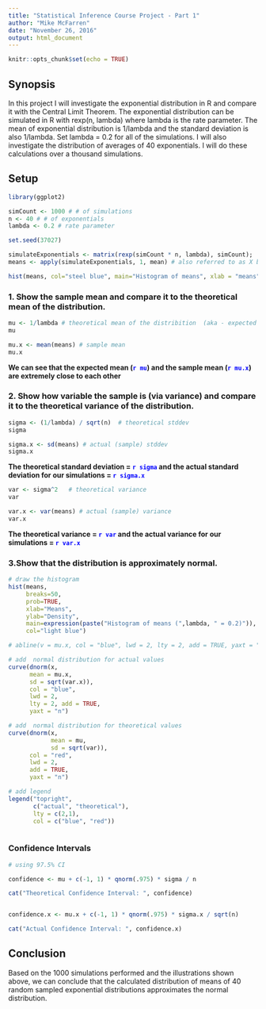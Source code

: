 ---
title: "Statistical Inference Course Project - Part 1"
author: "Mike McFarren"
date: "November 26, 2016"
output: html_document
---

```{r setup, include=FALSE}
knitr::opts_chunk$set(echo = TRUE)
```

## Synopsis

In this project I will investigate the exponential distribution in R and compare it with the Central Limit Theorem. The exponential distribution can be simulated in R with rexp(n, lambda) where lambda is the rate parameter. The mean of exponential distribution is 1/lambda and the standard deviation is also 1/lambda. Set lambda = 0.2 for all of the simulations. I will also investigate the distribution of averages of 40 exponentials. I will do these calculations over a thousand simulations.


## Setup

```{r}
library(ggplot2)

simCount <- 1000 # # of simulations
n <- 40 # # of exponentials
lambda <- 0.2 # rate parameter

set.seed(37027)

simulateExponentials <- matrix(rexp(simCount * n, lambda), simCount);
means <- apply(simulateExponentials, 1, mean) # also referred to as X bar 

hist(means, col="steel blue", main="Histogram of means", xlab = "means")

```

### 1. Show the sample mean and compare it to the theoretical mean of the distribution.


```{r}
mu <- 1/lambda # theoretical mean of the distribition  (aka - expected mean)
mu

mu.x <- mean(means) # sample mean 
mu.x

```

**We can see that the expected mean (<span style="color:blue">`r mu`</span>) and the sample mean (<span style="color:blue">`r mu.x`</span>) are extremely close to each other**




### 2. Show how variable the sample is (via variance) and compare it to the theoretical variance of the distribution.

```{r}

sigma <- (1/lambda) / sqrt(n)  # theoretical stddev
sigma

sigma.x <- sd(means) # actual (sample) stddev
sigma.x

```


**The theoretical standard deviation = <span style="color:blue">`r sigma`</span>   and the actual standard deviation for our simulations = <span style="color:blue">`r sigma.x`</span>**


```{r}

var <- sigma^2   # theoretical variance
var

var.x <- var(means) # actual (sample) variance
var.x

```

**The theoretical variance = <span style="color:blue">`r var`</span>   and the actual variance for our simulations = <span style="color:blue">`r var.x`</span>**



### 3.Show that the distribution is approximately normal.

```{r}

# draw the histogram
hist(means, 
     breaks=50, 
     prob=TRUE, 
     xlab="Means", 
     ylab="Density", 
     main=expression(paste("Histogram of means (",lambda, " = 0.2)")), 
     col="light blue")

# abline(v = mu.x, col = "blue", lwd = 2, lty = 2, add = TRUE, yaxt = "n")

# add  normal distribution for actual values
curve(dnorm(x, 
      mean = mu.x, 
      sd = sqrt(var.x)), 
      col = "blue", 
      lwd = 2, 
      lty = 2, add = TRUE, 
      yaxt = "n")

# add  normal distribution for theoretical values
curve(dnorm(x, 
            mean = mu, 
            sd = sqrt(var)), 
      col = "red", 
      lwd = 2, 
      add = TRUE, 
      yaxt = "n")

# add legend
legend("topright", 
       c("actual", "theoretical"), 
       lty = c(2,1), 
       col = c("blue", "red"))



```


### Confidence Intervals

```{r}

# using 97.5% CI

confidence <- mu + c(-1, 1) * qnorm(.975) * sigma / n

cat("Theoretical Confidence Interval: ", confidence)


confidence.x <- mu.x + c(-1, 1) * qnorm(.975) * sigma.x / sqrt(n)

cat("Actual Confidence Interval: ", confidence.x)

```



## Conclusion

Based on the 1000 simulations performed and the illustrations shown above, we can conclude that the calculated distribution of means of 40 random sampled exponential distributions approximates the normal distribution.




